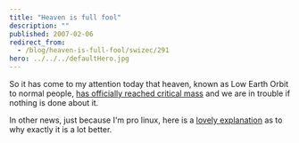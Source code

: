 ```yaml
---
title: "Heaven is full fool"
description: ""
published: 2007-02-06
redirect_from:
  - /blog/heaven-is-full-fool/swizec/291
hero: ../../../defaultHero.jpg
---
```


So it has come to my attention today that heaven, known as Low Earth Orbit to normal people, [has officially reached critical mass](http://www.nytimes.com/2007/02/06/science/space/06orbi.html?ex=1328418000&en=16b9c6ba615c2e62&ei=5088&partner=rssnyt&emc=rss) and we are in trouble if nothing is done about it.

In other news, just because I'm pro linux, here is a [lovely explanation](http://blogs.zdnet.com/threatchaos/?p=311) as to why exactly it is a lot better.
